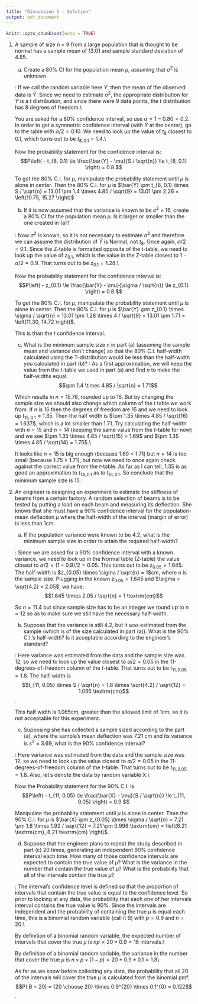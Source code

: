 ```yaml
---
title: "Discussion 5 - Solution"
output: pdf_document
---
```


```r
knitr::opts_chunk$set(echo = TRUE)
```

1. A sample of size n = 9 from a large population that is thought to be normal has a sample mean of 13.01 and sample standard deviation of 4.85.

    (a) Create a 80\% CI for the population mean $\mu$, assuming that $\sigma^2$ is unknown.
    
    \textbf{Solution}: If we call the random variable here $Y$, then the mean of the observed data is $\bar{Y}$. Since we need to estimate $\sigma^{2}$, the appropriate distribution for $\bar{Y}$ is a $t$ distribution, and since there were 9 data points, the $t$ distribution has 8 degrees of freedom.\\
	
	You are asked for a 80\% confidence interval, so use $\alpha = 1 - 0.80 = 0.2$. In order to get a symmetric confidence interval (with $\bar{Y}$ at the center), go to the table with $\alpha / 2 = 0.10$. We need to look up the value of $t_8$ closest to $0.1$, which turns out to be $t_{8, 0.1} = 1.4$.\\
	
	Now the probability statement for the confidence interval is:
	$$P\left( - t_{8, 0.1} \le \frac{\bar{Y} - \mu}{S / \sqrt{n}} \le t_{8, 0.1} \right) = 0.8.$$
	
	To get the 80\% C.I. for $\mu$, manipulate the probability statement until $\mu$ is alone in center. Then the 80\% C.I. for $\mu$ is $\bar{Y} \pm t_{8, 0.1} \times S / \sqrt{n} = 13.01 \pm 1.4 \times 4.85 / \sqrt{9} = 13.01 \pm 2.26 = \left(10.75, 15.27 \right)$

    
    (b) If it is now assumed that the variance is known to be $\sigma^2$ = 16, create a 80\% CI for the population mean $\mu$. Is it larger or smaller than the one created in (a)?
    
    \textbf{Solution}: Now $\sigma^2$ is known, so it is not necessary to estimate $\sigma^2$ and therefore we can assume the distribution of $\bar{Y}$ is Normal, not $t_8$. Once again, $\alpha/2 = 0.1$. Since the Z-table is formatted opposite of the t-table, we need to look up the value of $z_{0.1}$, which is the value in the Z-table closest to $1 - \alpha/2 = 0.9$. That turns out to be $z_{0.1} = 1.28$.\\
	
	Now the probability statement for the confidence interval is:
	$$P\left( - z_{0.1} \le \frac{\bar{Y} - \mu}{\sigma / \sqrt{n}} \le z_{0.1} \right) = 0.8.$$
	
	To get the 80\% C.I. for $\mu$, manipulate the probability statement until $\mu$ is alone in center. Then the 80\% C.I. for $\mu$ is $\bar{Y} \pm z_{0.1} \times \sigma / \sqrt{n} = 13.01 \pm 1.28 \times 4 / \sqrt{9} = 13.01 \pm 1.71 = \left(11.30, 14.72 \right)$.
	
	This is \textbf{smaller} than the $t$ confidence interval.

    
    (c) What is the minimum sample size n in part (a) (assuming the sample mean and variance don’t change) so that the 80\% C.I. half-width calculated using the T-distribution would be less than the half-width you calculated in part (b)?
    \textbf{Solution}: As a first approximation, we will keep the value from the $t$-table we used in part (a) and find $n$ to make the half-widths equal:
	$$\pm 1.4 \times 4.85 / \sqrt{n} = 1.71$$
	
	Which results in $n=15.76$, rounded up to 16. But by changing the sample size we should also change which column of the $t$ table we work from. If $n$ is 16 then the degrees of freedom are 15 and we need to look up $t_{15, 0.1} \approx 1.35$. Then the half width is $\pm 1.35 \times 4.85 / \sqrt{16} = 1.637$, which is a lot smaller than 1.71. Try calculating the half-width with $n=15$ and $n=14$ (keeping the same value from the $t$-table for now) and we see $\pm 1.35 \times 4.85 / \sqrt{15} = 1.69$ and $\pm 1.35 \times 4.85 / \sqrt{14} = 1.75$.\\
	
	It looks like $n=15$ is big enough (because 1.69 < 1.71) but $n=14$ is too small (because 1.75 > 1.71), but now we need to once again check against the correct value from the $t$-table. As far as I can tell, 1.35 is as good an approximation to $t_{14, 0.1}$ as to $t_{15, 0.1}$. So conclude that the minimum sample size is 15.
    
2. An engineer is designing an experiment to estimate the stiffness of beams from a certain factory. A random selection of beams is to be tested by putting a load on each beam and measuring its deflection. She knows that she must have a 90% confidence interval for the population-mean deflection $\mu$ where the half-width of the interval (margin of error) is less than 1cm.

    (a) If the population variance were known to be 4.2, what is the minimum sample size in order to attain the required half-width?
    
    \textbf{Solution}: Since we are asked for a 90\% confidence interval with a known variance, we need to look up in the Normal table (Z-table) the value closest to $\alpha/2 = (1-0.9)/2 = 0.05$. This turns out to be $z_{0.05} =1.645$. The half-width is $z_{0.05} \times \sigma / \sqrt{n} = 1$cm, where n is the sample size. Plugging in the known $z_{0.05} = 1.645$ and $\sigma = \sqrt{4.2} = 2.05$, we have:
	$$1.645 \times 2.05 / \sqrt{n} = 1 \textrm{cm}$$
	 
	 So $n = 11.4$ but since sample size has to be an integer we round up to $n=12$ so as to make sure we still have the necessary half-width.
    
    (b) Suppose that the variance is still 4.2, but it was estimated from the sample (which is of the size calculated in part (a)). What is the 90% C.I.’s half-width? Is it acceptable according to the engineer’s standard?
    
    \textbf{Solution}: Here variance was estimated from the data and the sample size was 12, so we need to look up the value closest to $\alpha/2 = 0.05$ in the 11-degrees-of-freedom column of the $t$-table. That turns out to be $t_{11, 0.05} = 1.8$. The half-width is
	$$t_{11, 0.05} \times S / \sqrt{n} = 1.8 \times \sqrt{4.2} / \sqrt{12} = 1.065 \textrm{cm}$$.
	
	This half width is 1.065cm, greater than the allowed limit of 1cm, so it is not acceptable for this experiment.
    
    (c) Supposing she has collected a sample sized according to the part (a), where the sample’s mean deflection was 7.21 cm and its variance is $s^2$ = 3.69, what is the 90% confidence interval?
    
    \textbf{Solution}: Here variance was estimated from the data and the sample size was 12, so we need to look up the value closest to $\alpha/2 = 0.05$ in the 11-degrees-of-freedom column of the $t$-table. That turns out to be $t_{11, 0.05} = 1.8$. Also, let's denote the data by random variable X.\\
	
	Now the Probability statement for the 90\% C.I. is
	$$P\left( - t_{11, 0.05} \le \frac{\bar{X} - \mu}{S / \sqrt{n}} \le t_{11, 0.05} \right) = 0.9.$$
	
	Manipulate the probability statement until $\mu$ is alone in center. Then the 90\% C.I. for $\mu$ is $\bar{X} \pm z_{0.05} \times \sigma / \sqrt{n} = 7.21 \pm 1.8 \times 1.92 / \sqrt{12} = 7.21 \pm 0.998 \textrm{cm} = \left(6.21 \textrm{cm}, 8.21 \textrm{cm} \right)$.

    
    
    (d) Suppose that the engineer plans to repeat the study described in part (c) 20 times, generating an independent 90% confidence interval each time. How many of those confidence intervals are expected to contain the true value of $\mu$? What is the variance in the number that contain the true value of $\mu$? What is the probability that all of the intervals contain the true $\mu$?
    
    \textbf{Solution}: The interval's confidence level is defined so that the proportion of intervals that contain the true value is equal to the confidence level. So prior to looking at any data, the probability that each one of her intervals interval contains the true value is 90\%. Since the intervals are independent and the probability of containing the true $\mu$ is equal each time, this is a binomial random variable (call it B) with $p=0.9$ and $n=20$.\\
	
	By definition of a binomial random variable, the expected number of intervals that cover the true $\mu$ is $np = 20*0.9 = 18$ intervals.\\
	
	By definition of  a binomial random variable, the variance in the number that cover the true $\mu$ is $n \times p \times (1-p) = 20*0.9*0.1 = 1.8$\\
	
	As far as we know before collecting any data, the probability that all 20 of the intervals will cover the true $\mu$ is calculated from the binomial pmf:
	$$P( B = 20) = {20 \choose 20} \times 0.9^{20} \times 0.1^{0} = 0.122$$.

